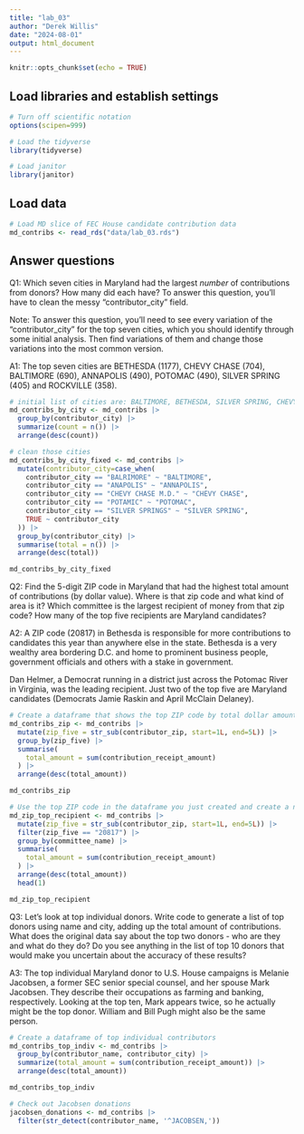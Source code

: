 ```yaml
---
title: "lab_03"
author: "Derek Willis"
date: "2024-08-01"
output: html_document
---
```


```r
knitr::opts_chunk$set(echo = TRUE)
```

## Load libraries and establish settings

```r
# Turn off scientific notation
options(scipen=999)

# Load the tidyverse
library(tidyverse)

# Load janitor
library(janitor)
```

## Load data

```r
# Load MD slice of FEC House candidate contribution data
md_contribs <- read_rds("data/lab_03.rds")
```

## Answer questions

Q1: Which seven cities in Maryland had the largest *number* of contributions from donors? How many did each have? To answer this question, you'll have to clean the messy "contributor_city" field.

Note: To answer this question, you'll need to see every variation of the "contributor_city" for the top seven cities, which you should identify through some initial analysis. Then find variations of them and change those variations into the most common version.

A1: The top seven cities are BETHESDA (1177), CHEVY CHASE (704), BALTIMORE (690), ANNAPOLIS (490), POTOMAC (490), SILVER SPRING (405) and ROCKVILLE (358).

```r
# initial list of cities are: BALTIMORE, BETHESDA, SILVER SPRING, CHEVY CHASE, POTOMAC, ROCKVILLE, ANNAPOLIS
md_contribs_by_city <- md_contribs |>
  group_by(contributor_city) |> 
  summarize(count = n()) |> 
  arrange(desc(count))

# clean those cities
md_contribs_by_city_fixed <- md_contribs |> 
  mutate(contributor_city=case_when(
    contributor_city == "BALRIMORE" ~ "BALTIMORE",
    contributor_city == "ANAPOLIS" ~ "ANNAPOLIS",
    contributor_city == "CHEVY CHASE M.D." ~ "CHEVY CHASE",
    contributor_city == "POTAMIC" ~ "POTOMAC",
    contributor_city == "SILVER SPRINGS" ~ "SILVER SPRING",
    TRUE ~ contributor_city
  )) |>
  group_by(contributor_city) |>
  summarise(total = n()) |>
  arrange(desc(total))

md_contribs_by_city_fixed

```

Q2: Find the 5-digit ZIP code in Maryland that had the highest total amount of contributions (by dollar value). Where is that zip code and what kind of area is it? Which committee is the largest recipient of money from that zip code? How many of the top five recipients are Maryland candidates?

A2: A ZIP code (20817) in Bethesda is responsible for more contributions to candidates this year than anywhere else in the state. Bethesda is a very wealthy area bordering D.C. and home to prominent business people, government officials and others with a stake in government.

Dan Helmer, a Democrat running in a district just across the Potomac River in Virginia, was the leading recipient. Just two of the top five are Maryland candidates (Democrats Jamie Raskin and April McClain Delaney).

```r
# Create a dataframe that shows the top ZIP code by total dollar amount
md_contribs_zip <- md_contribs |>
  mutate(zip_five = str_sub(contributor_zip, start=1L, end=5L)) |>
  group_by(zip_five) |>
  summarise(
    total_amount = sum(contribution_receipt_amount)
  ) |>
  arrange(desc(total_amount))

md_contribs_zip

# Use the top ZIP code in the dataframe you just created and create a new dataframe that shows the committee that got the most money from that ZIP code.
md_zip_top_recipient <- md_contribs |>
  mutate(zip_five = str_sub(contributor_zip, start=1L, end=5L)) |>
  filter(zip_five == "20817") |>
  group_by(committee_name) |>
  summarise(
    total_amount = sum(contribution_receipt_amount)
  ) |>
  arrange(desc(total_amount))
  head(1)

md_zip_top_recipient

```

Q3: Let's look at top individual donors. Write code to generate a list of top donors using name and city, adding up the total amount of contributions. What does the original data say about the top two donors - who are they and what do they do? Do you see anything in the list of top 10 donors that would make you uncertain about the accuracy of these results?

A3: The top individual Maryland donor to U.S. House campaigns is Melanie Jacobsen, a former SEC senior special counsel, and her spouse Mark Jacobsen. They describe their occupations as farming and banking, respectively. Looking at the top ten, Mark appears twice, so he actually might be the top donor. William and Bill Pugh might also be the same person.

```r

# Create a dataframe of top individual contributors
md_contribs_top_indiv <- md_contribs |>
  group_by(contributor_name, contributor_city) |> 
  summarize(total_amount = sum(contribution_receipt_amount)) |> 
  arrange(desc(total_amount))

md_contribs_top_indiv

# Check out Jacobsen donations
jacobsen_donations <- md_contribs |>
  filter(str_detect(contributor_name, '^JACOBSEN,'))
```
